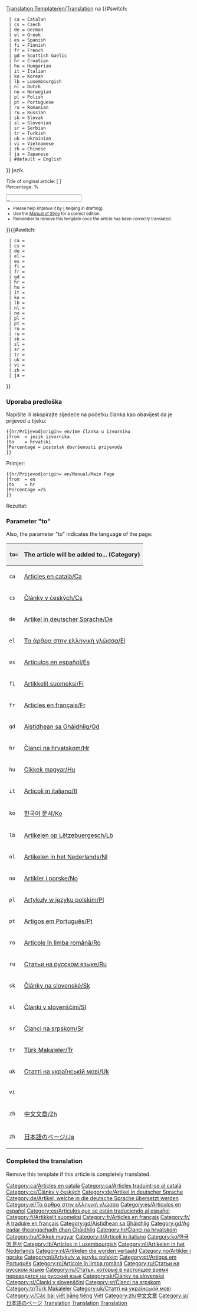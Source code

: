 <noinclude>[[Translation:Template/en/Translation]]</noinclude><noinclude></noinclude>{{en/Ambox| type  = style
| image = en/Translation.png
| text  = <strong>U tijeku je prevođenje ove stranice s {{#switch:{{{from|}}}
  | ca = Catalan
  | cs = Czech
  | de = German
  | el = Greek
  | es = Spanish
  | fi = Finnish
  | fr = French
  | gd = Scottish Gaelic
  | hr = Croatian
  | hu = Hungarian
  | it = Italian
  | ko = Korean
  | lb = Luxembourgish
  | nl = Dutch
  | no = Norwegian
  | pl = Polish
  | pt = Portuguese
  | ro = Romanian
  | ru = Russian
  | sk = Slovak
  | sl = Slovenian
  | sr = Serbian
  | tr = Turkish
  | uk = Ukrainian
  | vi = Vietnamese
  | zh = Chinese
  | ja = Japanese
  | #default = English
}} na {{#switch:{{{to|}}}
  | ca = Catalan
  | cs = Czech
  | de = German
  | el = Greek
  | es = Spanish
  | fi = Finnish
  | fr = French
  | gd = Scottish Gaelic
  | hr = Croatian
  | hu = Hungarian
  | it = Italian
  | ko = Korean
  | lb = Luxembourgish
  | nl = Dutch
  | no = Norwegian
  | pl = Polish
  | pt = Portuguese
  | ro = Romanian
  | ru = Russian
  | sk = Slovak
  | sl = Slovenian
  | sr = Serbian
  | tr = Turkish
  | uk = Ukrainian
  | vi = Vietnamese
  | zh = Chinese
  | ja = Japanese
  | #default = English
}} jezik.</strong>
<div style="font-size: 90%">
Title of original article: <includeonly>[{{SERVER}}{{localurl:{{NAMESPACE}}:{{{origin}}}|action=view}} {{{origin}}}]</includeonly><noinclude>{{{origin}}}</noinclude><br/>Percentage: {{{Percentage|0}}}%</div>
<div style="width:200px; text-align:Left; border:1px solid #aaa; padding:1px; overflow:hidden;"><span style="width:{{#expr: ({{{Percentage|0}}}/100) * 100}}%; height:2px; background:#7fff00; float:left;">&nbsp;</span><span style="width:{{#expr: 100 - ({{{Percentage|0}}}/100) * 100}}%; height:2px; background:#ff7f50; float:left;">&nbsp;</span></div><div style="font-size: 80%">
*Please help improve it by [{{SERVER}}{{localurl:{{NAMESPACE}}:{{PAGENAME}}|action=edit}} helping in drafting].
*Use the [[en/Wiki/Manual of Style|Manual of Style]] for a correct edition.
*Remember to remove this template once the article has been correctly translated.</div>
}}<includeonly>{{#switch:{{{to|}}}
  | ca = [[Category:ca/Articles en català]][[Category:ca/Articles traduint-se al català]]
  | cs = [[Category:cs/Články v českých]]
  | de = [[Category:de/Artikel in deutscher Sprache]][[Category:de/Artikel, welche in die deutsche Sprache übersetzt werden]]
  | el = [[Category:el/Τα άρθρα στην ελληνική γλώσσα]]
  | es = [[Category:es/Artículos en español]][[Category:es/Artículos que se están traduciendo al español]]
  | fi = [[Category:fi/Artikkelit suomeksi]]
  | fr = [[Category:fr/Articles en français]][[Category:fr/À traduire en français]]
  | gd = [[Category:gd/Aistidhean sa Ghàidhlig]][[Category:gd/Ag eadar-theangachadh dhan Ghàidhlig]]
  | hr = [[Category:hr/Članci na hrvatskom]]
  | hu = [[Category:hu/Cikkek magyar]]
  | it = [[Category:it/Articoli in italiano]]
  | ko = [[Category:ko/한국어 문서]]
  | lb = [[Category:lb/Articles in Luxembourgish]]
  | nl = [[Category:nl/Artikelen in het Nederlands]][[Category:nl/Artikelen die worden vertaald]]
  | no = [[Category:no/Artikler i norske]]
  | pl = [[Category:pl/Artykuły w języku polskim]]
  | pt = [[Category:pt/Artigos em Português]]
  | ro = [[Category:ro/Articole în limba română]]
  | ru = [[Category:ru/Статьи на русском языке]][[Category:ru/Статьи, которые в настоящее время переводятся на русский язык]]
  | sk = [[Category:sk/Články na slovenské]]
  | sl = [[Category:sl/Članki v slovenščini]]
  | sr = [[Category:sr/Članci na srpskom]]
  | tr = [[Category:tr/Türk Makaleler]]
  | uk = [[Category:uk/Статті на українській мові]]
  | vi = [[Category:vi/Các bài viết bằng tiếng Việt]]
  | zh = [[Category:zh/中文文章]]
  | ja = [[Category:ja/日本語のページ]]
}}</includeonly><noinclude>

=== Uporaba predloška ===
Napišite ili iskopirajte sljedeće na početku članka kao obavijest da je prijevod u tijeku:
<pre>
{{hr/Prijevod|origin= en/Ime članka u izvorniku
|from  = jezik izvornika
|to    = hrvatski
|Percentage = postotak dovršenosti prijevoda
}}
</pre>
Primjer:
<pre>
{{hr/Prijevod|origin= en/Manual/Main Page
|from  = en
|to    = hr
|Percentage =75
}}
</pre>
Rezultat:
{{hr/Prijevod|origin= en/Manual/Main Page
|from  = en
|to    = hr
|Percentage =75
}}

===Parameter "to"===
Also, the parameter "to" indicates the language of the page:

{|border="2" width="auto" cellspacing="4" cellpadding="3" rules="all" style="margin:1em 1em 1em 0; border:solid 1px #AAAAAA;"
!width='46' style="background:#efefef;"|<code>to=</code>
!colspan="2" style="background:#efefef;"|The article will be added to... (Category)
|-
|<code>ca</code>|| [[:Category:ca/Articles en català|Articles en català/Ca]] || [[:Category:ca/Articles traduint-se al català|Articles traduint-se al català/Ca]]
|-
|<code>cs</code>|| [[:Category:cs/Články v českých|Články v českých/Cs]] ||
|-
|<code>de</code>|| [[:Category:de/Artikel in deutscher Sprache|Artikel in deutscher Sprache/De]] || [[:Category:de/Artikel, welche in die deutsche Sprache übersetzt werden|Artikel, welche in die deutsche Sprache übersetzt werden/De]]
|-
|<code>el</code>|| [[:Category:el/Τα άρθρα στην ελληνική γλώσσα|Τα άρθρα στην ελληνική γλώσσα/El]] ||
|-
|<code>es</code>|| [[:Category:es/Artículos en español|Artículos en español/Es]] || [[:Category:es/Artículos que se están traduciendo al español|Artículos que se están traduciendo al español/Es]]
|-
|<code>fi</code>|| [[:Category:fi/Artikkelit suomeksi|Artikkelit suomeksi/Fi]] ||
|-
|<code>fr</code>|| [[:Category:fr/Articles en français|Articles en français/Fr]] || [[:Category:fr/À traduire en français|À traduire en français/Fr]]
|-
|<code>gd</code>|| [[:Category:gd/Aistidhean sa Ghàidhlig|Aistidhean sa Ghàidhlig/Gd]] || [[:Category:gd/Ag eadar-theangachadh dhan Ghàidhlig|Ag eadar-theangachadh dhan Ghàidhlig/Gd]]
|-
|<code>hr</code>|| [[:Category:hr/Članci na hrvatskom|Članci na hrvatskom/Hr]] ||
|-
|<code>hu</code>|| [[:Category:hu/Cikkek magyar|Cikkek magyar/Hu]] || [[:Category:hu/Fordításban|Fordításban/Hu]]
|-
|<code>it</code>|| [[:Category:it/Articoli in italiano|Articoli in italiano/It]] || [[:Category:it/Articoli in fase di traduzione|Articoli in fase di traduzione/It]]
|-
|<code>ko</code>|| [[:Category:ko/한국어 문서|한국어 문서/Ko]] || [[:Category:ko/한국어로 번역중|한국어로 번역중/Ko]]
|-
|<code>lb</code>|| [[:Category:lb/Artikelen op Lëtzebuergesch|Artikelen op Lëtzebuergesch/Lb]] ||
|-
|<code>nl</code>|| [[:Category:nl/Artikelen in het Nederlands|Artikelen in het Nederlands/Nl]] || [[:Category:nl/Artikelen die worden vertaald]]
|-
|<code>no</code>|| [[:Category:no/Artikler i norske|Artikler i norske/No]] ||
|-
|<code>pl</code>|| [[:Category:pl/Artykuły w języku polskim|Artykuły w języku polskim/Pl]] ||
|-
|<code>pt</code>|| [[:Category:pt/Artigos em Português|Artigos em Português/Pt]] ||
|-
|<code>ro</code>|| [[:Category:ro/Articole în limba română|Articole în limba română/Ro]] ||
|-
|<code>ru</code>|| [[:Category:ru/Статьи на русском языке|Статьи на русском языке/Ru]] || [[:Category:ru/Статьи, которые в настоящее время переводятся на русский язык|Статьи в настоящее время переведенные на русский язык/Ru]]
|-
|<code>sk</code>|| [[:Category:sk/Články na slovenské|Články na slovenské/Sk]] ||
|-
|<code>sl</code>|| [[:Category:sl/Članki v slovenščini|Članki v slovenščini/Sl]] ||
|-
|<code>sr</code>|| [[:Category:sr/Članci na srpskom|Članci na srpskom/Sr]] ||
|-
|<code>tr</code>|| [[:Category:tr/Türk Makaleler|Türk Makaleler/Tr]] ||
|-
|<code>uk</code>|| [[:Category:uk/Статті на українській мові|Статті на українській мові/Uk]] ||
|-
|<code>vi</code>||  ||
|-
|<code>zh</code>|| [[:Category:zh/中文文章|中文文章/Zh]] ||
|-
|<code>zh</code>|| [[:Category:ja/日本語のページ|日本語のページ/Ja]] ||
|}

=== Completed the translation===
Remove this template if this article is completely translated.
[[Category:en/Templates|Translation]][[Category:en/Translation|Translation]][[Category:en/Message boxes|Translation]]</noinclude>